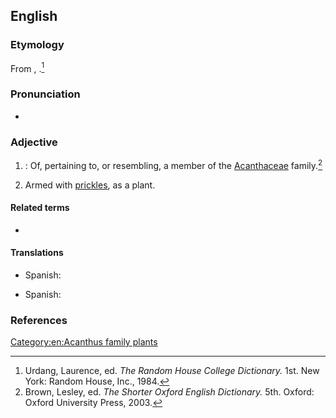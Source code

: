 ==English==

===Etymology===
From {{etyl|NL.|en}} {{m|la|Acanthaceae}}, {{suffix|en||ous}}.<ref name=RHD>Urdang, Laurence, ed. ''The Random House College Dictionary.'' 1st. New York: Random House, Inc., 1984.</ref>

===Pronunciation===
* {{a|US}} {{IPA|en|/ˌæk.n̩ˈθeɪ.ʃəs/|/ˌæk.ænˈθeɪ.ʃəs/}}
*: {{rhymes|en|eɪʃəs|s=4}}

===Adjective===
{{en-adj}}

# {{lb|en|botany}}: Of, pertaining to, or resembling, a member of the [[Acanthaceae]] family.{{defdate|First attested in the mid 18th century.}}<ref name=SOED>Brown, Lesley, ed. ''The Shorter Oxford English Dictionary.'' 5th. Oxford: Oxford University Press, 2003.</ref>
# Armed with [[prickles]], as a plant.

====Related terms====
* {{l|en|acantha}}

====Translations====
{{trans-top|armed with prickles}}
* Spanish: {{t+|es|acantáceo}}
{{trans-mid}}
{{trans-bottom}}

{{trans-top|pertaining to the acanthus family}}
* Spanish: {{t+|es|acantáceo}}
{{trans-mid}}
{{trans-bottom}}

===References===
<references/>

[[Category:en:Acanthus family plants]]